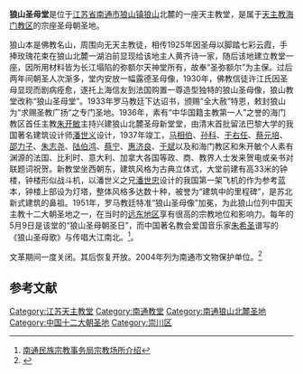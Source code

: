 {{文物保护单位
| 级别 = 市县级
| 省名 = 江苏省
| 市/县名 = 南通市
| 图片 = 
| 名称 = 狼山天主教堂
| 编号 = 4-14
| 分类 = 近现代重要史迹和代表性建筑
| 所在 = [[南通市|南通市]][[崇川区|崇川区]]
| 时代 = 1936年
| 登录 = 2004年8月11日
}}
'''狼山圣母堂'''是位于[[江苏省|江苏省]][[南通市|南通市]][[狼山镇街道|狼山镇]][[狼山_(江苏)|狼山]]北麓的一座天主教堂，是属于[[天主教海门教区|天主教海门教区]]的宗座圣母朝圣地。

狼山本是佛教名山，周围向无天主教徒，相传1925年因圣母以脚踏七彩云霞，手捧玫瑰花束在狼山北麓一湖泊前显现给该地主人黄齐诗一家，随后该地建立教堂一座，因所用材料皆为长江塌陷的弥额尔天神堂所有，故奉“圣弥额尔”为主保。过后两年间朝圣人次渐多，堂内安放一幅露德圣母像，1930年，佛教信徒许江氏因圣母显现而剧病痊愈，遂托上海信友到法国购置一尊造型独特的狼山圣母像，狼山教堂改称“狼山圣母堂”。1933年罗马教廷下达诏书，颁赐“全大赦”特恩，敕封狼山为“求赐圣教广扬”之专门圣地。1936年，素有“中华国籍主教第一人”之誉的海门教区首任主教[[朱开敏|朱开敏]]主持兴建狼山北麓圣母新堂堂，由清末首批留法巴黎大学的我国著名建筑设计师[[潘世义|潘世义]]设计，1937年竣工，[[马相伯|马相伯]]、[[孙科|孙科]]、[[于右任|于右任]]、[[蔡元培|蔡元培]]、[[邵力子|邵力子]]、[[朱志尧|朱志尧]]、[[陆伯鸿|陆伯鸿]]、[[蔡宁_(1890年)|蔡宁]]、[[惠济良|惠济良]]、[[于斌|于斌]]以及和海门教区和朱开敏个人素有渊源的法国、比利时、意大利、加拿大各国等政、商、教界人士发来贺电或亲书对联题词祝贺。新教堂坐西朝东，建筑风格为古典立体式，大堂前建有高33米的钟楼，钟楼形似战斗机，以潘世义之兄[[潘世忠|潘世忠]]设计的我国第一架飞机的作为参考蓝本，钟楼上部设为灯塔，整体风格多达数十种，被誉为“建筑中的里程碑”，是苏北新式建筑的鼻祖。1951年，罗马教廷特准“狼山圣母像”加冕，为此狼山位列中国天主教十二大朝圣地之一，在当时的[[远东地区|远东地区]]享有很高的宗教地位和影响力。每年的5月9日是该堂的“狼山圣母朝圣日”，而中国著名教会爱国音乐家[[朱希圣|朱希圣]]谱写的《狼山圣母歌》与传唱大江南北。<ref>[http://zjj.nantong.gov.cn/zjcs.asp?ClassID=2&ArticleID=361 南通民族宗教事务局宗教场所介绍]{{dead link|date=2018年3月 |bot=InternetArchiveBot |fix-attempted=yes }}</ref>。

文革期间一度关闭。其后恢复开放。2004年列为南通市文物保护单位。<ref>{{cite web| language =| publisher =南通市档案局网站| title =南通市人民政府文件-通政发【2004】074号：市政府关于公布南通市第四批文物保护单位、合并文物保护单位和调整部分市级文物保护单位名称的通知| url =http://www.ntda.gov.cn/wjzxqw/W2010008095.htm| author =| date =| accessdate =2009-08-26| deadurl =yes| archiveurl =https://web.archive.org/web/20140517211754/http://www.ntda.gov.cn/wjzxqw/W2010008095.htm| archivedate =2014年5月17日| df =}}</ref>

==参考文献==
<div class="references-small">
<references />
</div>

[[Category:江苏天主教堂|Category:江苏天主教堂]]
[[Category:南通教堂|Category:南通教堂]]
[[Category:南通狼山北麓圣地|Category:南通狼山北麓圣地]]
[[Category:中国十二大朝圣地|Category:中国十二大朝圣地]]
[[Category:崇川区|Category:崇川区]]